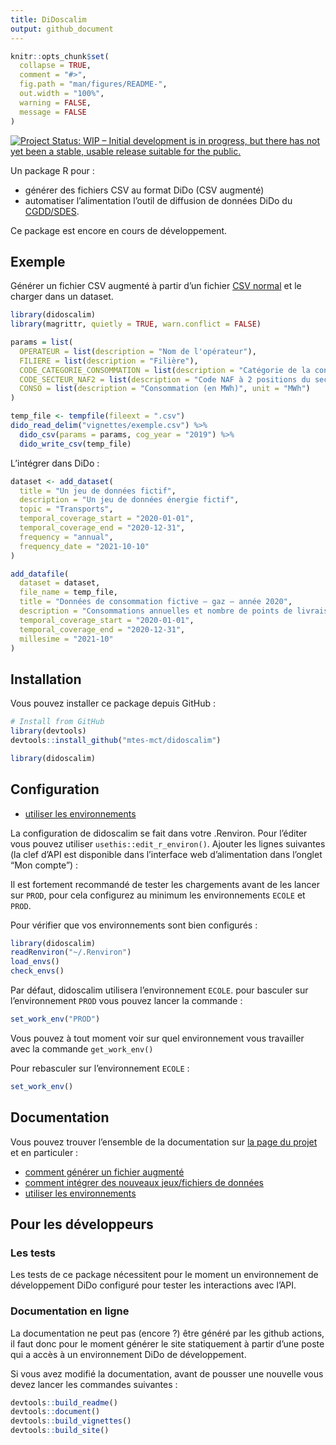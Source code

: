 ```yaml
---
title: DiDoscalim
output: github_document
---
```


<!-- README.md is generated from README.Rmd. Please edit that file -->

```r
knitr::opts_chunk$set(
  collapse = TRUE,
  comment = "#>",
  fig.path = "man/figures/README-",
  out.width = "100%",
  warning = FALSE,
  message = FALSE
)
```

<!-- badges: start -->
[![Project Status: WIP – Initial development is in progress, but there has not yet been a stable, usable release suitable for the public.](https://www.repostatus.org/badges/latest/wip.svg){target='_blank'}](https://www.repostatus.org/#wip)
<!-- badges: end -->

Un package R pour :

* générer des fichiers CSV au format DiDo (CSV augmenté) 
* automatiser l'alimentation l'outil de diffusion de données DiDo du
[CGDD/SDES](https://www.statistiques.developpement-durable.gouv.fr/).

Ce package est encore en cours de développement.

## Exemple

Générer un fichier CSV augmenté à partir d'un fichier [CSV
normal](articles/exemple.csv) et le charger dans un dataset.

```r
library(didoscalim)
library(magrittr, quietly = TRUE, warn.conflict = FALSE)

params = list(
  OPERATEUR = list(description = "Nom de l'opérateur"),
  FILIERE = list(description = "Filière"),
  CODE_CATEGORIE_CONSOMMATION = list(description = "Catégorie de la consommation"),
  CODE_SECTEUR_NAF2 = list(description = "Code NAF à 2 positions du secteur (NAF rev2 2008)", type = "naf_division"),
  CONSO = list(description = "Consommation (en MWh)", unit = "MWh")
)

temp_file <- tempfile(fileext = ".csv")
dido_read_delim("vignettes/exemple.csv") %>%
  dido_csv(params = params, cog_year = "2019") %>%
  dido_write_csv(temp_file)
```

L'intégrer dans DiDo :

```r
dataset <- add_dataset(
  title = "Un jeu de données fictif",
  description = "Un jeu de données énergie fictif",
  topic = "Transports",
  temporal_coverage_start = "2020-01-01",
  temporal_coverage_end = "2020-12-31",
  frequency = "annual",
  frequency_date = "2021-10-10"
)

add_datafile(
  dataset = dataset,
  file_name = temp_file,
  title = "Données de consommation fictive – gaz – année 2020",
  description = "Consommations annuelles et nombre de points de livraison de chaleur et froid, par secteur d'activité",
  temporal_coverage_start = "2020-01-01",
  temporal_coverage_end = "2020-12-31",
  millesime = "2021-10"
)
```

## Installation

Vous pouvez installer ce package depuis GitHub :

```r
# Install from GitHub
library(devtools)
devtools::install_github("mtes-mct/didoscalim")

library(didoscalim)
```

## Configuration

* [utiliser les environnements](articles/les-environnements.html)

La configuration de didoscalim se fait dans votre .Renviron. Pour l'éditer vous
pouvez utiliser `usethis::edit_r_environ()`. Ajouter les lignes suivantes (la
clef d'API est disponible dans l'interface web d'alimentation dans l'onglet "Mon
compte")  :


Il est fortement recommandé de tester les chargements avant de les lancer sur
`PROD`, pour cela configurez au minimum les environnements `ECOLE` et `PROD`.

Pour vérifier que vos environnements sont bien configurés :

```r
library(didoscalim)
readRenviron("~/.Renviron")
load_envs()
check_envs()
```

Par défaut, didoscalim utilisera l'environnement `ECOLE`. pour basculer sur
l'environnement `PROD` vous pouvez lancer la commande :

```r
set_work_env("PROD")
```

Vous pouvez à tout moment voir sur quel environnement vous travailler avec la
commande `get_work_env()`

Pour rebasculer sur l'environnement `ECOLE` :
```r
set_work_env()
```

## Documentation

Vous pouvez trouver l'ensemble de la documentation sur [la page du
projet](https://mtes-mct.github.io/didoscalim/) et en particuler :

* [comment générer un fichier augmenté](articles/csv-augmente.html)
* [comment intégrer des nouveaux jeux/fichiers de
données](articles/charger-des-donnees.html)
* [utiliser les environnements](articles/les-environnements.html)

## Pour les développeurs

### Les tests

Les tests de ce package nécessitent pour le moment un environnement de
développement DiDo configuré pour tester les interactions avec l'API.

### Documentation en ligne

La documentation ne peut pas (encore ?) être généré par les github actions, il
faut donc pour le moment générer le site statiquement à partir d'une poste qui a
accès à un environnement DiDo de développement.

Si vous avez modifié la documentation, avant de pousser une nouvelle vous devez
lancer les commandes suivantes :

```r
devtools::build_readme()
devtools::document()
devtools::build_vignettes()
devtools::build_site()
```
